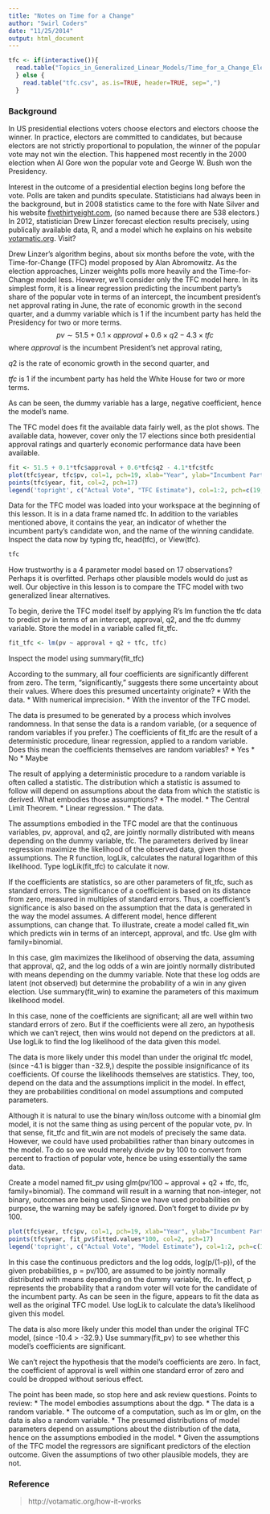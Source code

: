 ```yaml
---
title: "Notes on Time for a Change"
author: "Swirl Coders"
date: "11/25/2014"
output: html_document
---
```


```r
tfc <- if(interactive()){
  read.table("Topics_in_Generalized_Linear_Models/Time_for_a_Change_Election_Model/tfc.csv", as.is=TRUE, header=TRUE, sep=",")
  } else {
    read.table("tfc.csv", as.is=TRUE, header=TRUE, sep=",")
  }
```

### Background

In US presidential elections voters choose electors and electors choose the winner. In practice, electors are committed to candidates, but because electors are not strictly proportional to population, the winner of the popular vote may not win the election. This happened most recently in the 2000 election when Al Gore won the popular vote and George W. Bush won the Presidency.

Interest in the outcome of a presidential election begins long before the vote. Polls are taken and pundits speculate. Statisticians had always been in the background, but in 2008 statistics came to the fore with Nate Silver and his website [fivethirtyeight.com](http://fivethirtyeight.com), (so named because there are 538 electors.) In 2012, statistician Drew Linzer forecast election results precisely, using publically available data, R, and a model which he explains on his website [votamatic.org](http://votamatic.org/how-it-works/). Visit?

Drew Linzer's algorithm begins, about six months before the vote, with the Time-for-Change (TFC) model proposed by Alan Abromowitz. As the election approaches, Linzer weights polls more heavily and the Time-for-Change model less. However, we'll consider only the TFC model here. In its simplest form, it is a linear regression predicting the incumbent party's share of the popular vote in terms of an intercept, the incumbent president's net approval rating in June, the rate of economic growth in the second quarter, and a dummy variable which is 1 if the incumbent party has held the Presidency for two or more terms.$$pv \sim 51.5 + 0.1 \times approval + 0.6 \times q2 - 4.3 \times tfc$$where $approval$ is the incumbent President's net approval rating,

$q2$ is the rate of economic growth in the second quarter, and

$tfc$ is 1 if the incumbent party has held the White House for two or more terms.

As can be seen, the dummy variable has a large, negative coefficient, hence the model's name.

The TFC model does fit the available data fairly well, as the plot shows. The available data, however, cover only the 17 elections since both presidential approval ratings and quarterly economic performance data have been available.

```r
fit <- 51.5 + 0.1*tfc$approval + 0.6*tfc$q2 - 4.1*tfc$tfc
plot(tfc$year, tfc$pv, col=1, pch=19, xlab="Year", ylab="Incumbent Party's Percent", main="The Time for Change Model")
points(tfc$year, fit, col=2, pch=17)
legend('topright', c("Actual Vote", "TFC Estimate"), col=1:2, pch=c(19,17))
```

Data for the TFC model was loaded into your workspace at the beginning of this lesson. It is in a data frame named tfc. In addition to the variables mentioned above, it contains the year, an indicator of whether the incumbent party's candidate won, and the name of the winning candidate. Inspect the data now by typing tfc, head(tfc), or View(tfc).

```r
tfc
```

How trustworthy is a 4 parameter model based on 17 observations? Perhaps it is overfitted. Perhaps other plausible models would do just as well. Our objective in this lesson is to compare the TFC model with two generalized linear alternatives.

To begin, derive the TFC model itself by applying R's lm function the tfc data to predict pv in terms of an intercept, approval, q2, and the tfc dummy variable. Store the model in a variable called fit_tfc.

```r
fit_tfc <- lm(pv ~ approval + q2 + tfc, tfc)
```

Inspect the model using summary(fit_tfc)

According to the summary, all four coefficients are significantly different from zero. The term, "significantly," suggests there some uncertainty about their values. Where does this presumed uncertainty originate?
* With the data.
* With numerical imprecision.
* With the inventor of the TFC model.

The data is presumed to be generated by a process which involves randomness. In that sense the data is a random variable, (or a sequence of random variables if you prefer.) The coefficients of fit_tfc are the result of a deterministic procedure, linear regression, applied to a random variable. Does this mean the coefficients themselves are random variables?
* Yes
* No
* Maybe

The result of applying a deterministic procedure to a random variable is often called a statistic. The distribution which a statistic is assumed to follow will depend on assumptions about the data from which the statistic is derived. What embodies those assumptions?
* The model.
* The Central Limit Theorem.
* Linear regression.
* The data.

The assumptions embodied in the TFC model are that the continuous variables, pv, approval, and q2, are jointly normally distributed with means depending on the dummy variable, tfc. The parameters derived by linear regression maximize the likelihood of the observed data, given those assumptions. The R function, logLik, calculates the natural logarithm of this likelihood. Type logLik(fit_tfc) to calculate it now.

If the coefficients are statistics, so are other parameters of fit_tfc, such as standard errors. The significance of a coefficient is based on its distance from zero, measured in multiples of standard errors. Thus, a coefficient's significance is also based on the assumption that the data is generated in the way the model assumes. A different model, hence different assumptions, can change that. To illustrate, create a model called fit_win which predicts win in terms of an intercept, approval, and tfc. Use glm with family=binomial.

In this case, glm maximizes the likelihood of observing the data, assuming that approval, q2, and the log odds of a win are jointly normally distributed with means depending on the dummy variable. Note that these log odds are latent (not observed) but determine the probability of a win in any given election. Use summary(fit_win) to examine the parameters of this maximum likelihood model.

In this case, none of the coefficients are significant; all are well within two standard errors of zero. But if the coefficients were all zero, an hypothesis which we can't reject, then wins would not depend on the predictors at all. Use logLik to find the log likelihood of the data given this model.

The data is more likely under this model than under the original tfc model, (since -4.1 is bigger than -32.9,) despite the possible insignificance of its coefficients. Of course the likelihoods themselves are statistics. They, too, depend on the data and the assumptions implicit in the model. In effect, they are probabilities conditional on model assumptions and computed parameters.

Although it is natural to use the binary win/loss outcome with a binomial glm model, it is not the same thing as using percent of the popular vote, pv. In that sense, fit_tfc and fit_win are not models of precisely the same data. However, we could have used probabilities rather than binary outcomes in the model. To do so we would merely divide pv by 100 to convert from percent to fraction of popular vote, hence be using essentially the same data. 

Create a model named fit_pv using glm(pv/100 ~ approval + q2 + tfc, tfc, family=binomial). The command will result in a warning that non-integer, not binary, outcomes are being used. Since we have used probabilities on purpose, the warning may be safely ignored. Don't forget to divide pv by 100.

```r
plot(tfc$year, tfc$pv, col=1, pch=19, xlab="Year", ylab="Incumbent Party's Percent", main="Binomial GLM Model with Probabilities\nrather than Binary Outcomes")
points(tfc$year, fit_pv$fitted.values*100, col=2, pch=17)
legend('topright', c("Actual Vote", "Model Estimate"), col=1:2, pch=c(19,17))
```

In this case the continuous predictors and the log odds, log(p/(1-p)), of the given probabilities, p = pv/100, are assumed to be jointly normally distributed with means depending on the dummy variable, tfc. In effect, p represents the probability that a random voter will vote for the candidate of the incumbent party. As can be seen in the figure, appears to fit the data as well as the original TFC model. Use logLik to calculate the data's likelihood given this model. 

The data is also more likely under this model than under the original TFC model, (since -10.4 > -32.9.) Use summary(fit_pv) to see whether this model's coefficients are significant.

We can't reject the hypothesis that the model's coefficients are zero. In fact, the coefficient of approval is well within one standard error of zero and could be dropped without serious effect.

The point has been made, so stop here and ask review questions. Points to review:
* The model embodies assumptions about the dgp.
* The data is a random variable.
* The outcome of a computation, such as lm or glm, on the data is also a random variable.
* The presumed distributions of model parameters depend on assumptions about the distribution of the data, hence on the assumptions embodied in the model.
* Given the assumptions of the TFC model the regressors are significant predictors of the election outcome. Given the assumptions of two other plausible models, they are not.    

### Reference
> http://votamatic.org/how-it-works

